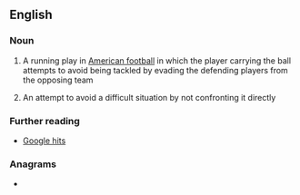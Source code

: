==English==

===Noun===
{{en-noun}}

# A running play in [[American football]] in which the player carrying the ball attempts to avoid being tackled by evading the defending players from the opposing team
# {{lb|en|informal|by extension}} An attempt to avoid a difficult situation by not confronting it directly

===Further reading===
* [http://www.google.com/search?hl=en&q=%22an+end+run+around%22&btnG=Search Google hits]

===Anagrams===
* {{anagrams|en|a=dennru|dunner|runned|undern}}